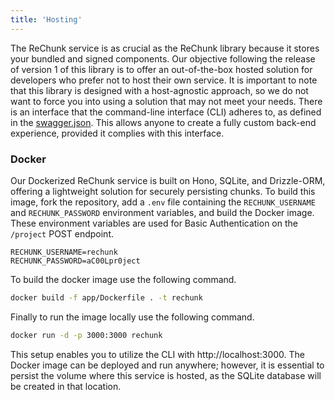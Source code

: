 ```yaml
---
title: 'Hosting'
---
```


The ReChunk service is as crucial as the ReChunk library because it stores your bundled and signed components. Our objective following the release of version 1 of this library is to offer an out-of-the-box hosted solution for developers who prefer not to host their own service. It is important to note that this library is designed with a host-agnostic approach, so we do not want to force you into using a solution that may not meet your needs. There is an interface that the command-line interface (CLI) adheres to, as defined in the [swagger.json](https://crherman7.github.io/rechunk/swagger.json). This allows anyone to create a fully custom back-end experience, provided it complies with this interface.

### Docker

Our Dockerized ReChunk service is built on Hono, SQLite, and Drizzle-ORM, offering a lightweight solution for securely persisting chunks. To build this image, fork the repository, add a `.env` file containing the `RECHUNK_USERNAME` and `RECHUNK_PASSWORD` environment variables, and build the Docker image. These environment variables are used for Basic Authentication on the `/project` POST endpoint.

```env title=".env"
RECHUNK_USERNAME=rechunk
RECHUNK_PASSWORD=aC00Lpr0ject
```

To build the docker image use the following command.

```sh
docker build -f app/Dockerfile . -t rechunk
```

Finally to run the image locally use the following command.

```sh
docker run -d -p 3000:3000 rechunk
```

This setup enables you to utilize the CLI with http://localhost:3000. The Docker image can be deployed and run anywhere; however, it is essential to persist the volume where this service is hosted, as the SQLite database will be created in that location.